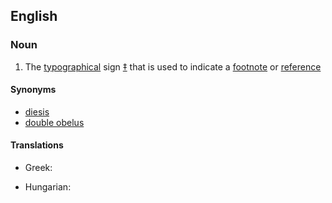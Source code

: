 ==English==

===Noun===
{{en-noun}}

# The [[typographical]] sign [[‡]] that is used to indicate a [[footnote]] or [[reference]]

====Synonyms====
* [[diesis]]
* [[double obelus]]

====Translations====
{{trans-top|the typographical sign ‡}}
* Greek: {{t|el|δίσταυρο|n}}
{{trans-mid}}
* Hungarian: {{t|hu|kettős kereszt}}
{{trans-bottom}}